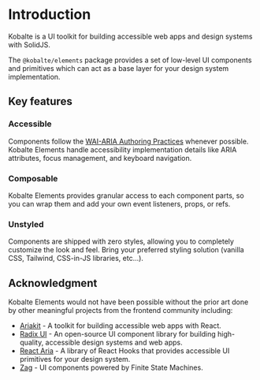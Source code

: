 # Introduction

Kobalte is a UI toolkit for building accessible web apps and design systems with SolidJS.

The `@kobalte/elements` package provides a set of low-level UI components and primitives which can act as a base layer for your design system implementation.

## Key features

### Accessible

Components follow the [WAI-ARIA Authoring Practices](https://www.w3.org/WAI/ARIA/apg/) whenever possible. Kobalte Elements handle accessibility implementation details like ARIA attributes, focus management, and keyboard navigation.

### Composable

Kobalte Elements provides granular access to each component parts, so you can wrap them and add your own event listeners, props, or refs.

### Unstyled

Components are shipped with zero styles, allowing you to completely customize the look and feel. Bring your preferred styling solution (vanilla CSS, Tailwind, CSS-in-JS libraries, etc...).

## Acknowledgment

Kobalte Elements would not have been possible without the prior art done by other meaningful projects from the frontend community including:

- [Ariakit](https://ariakit.org/) - A toolkit for building accessible web apps with React.
- [Radix UI](https://www.radix-ui.com/) - An open-source UI component library for building high-quality, accessible design systems and web apps.
- [React Aria](https://react-spectrum.adobe.com/react-aria/) - A library of React Hooks that provides accessible UI primitives for your design system.
- [Zag](https://zagjs.com/) - UI components powered by Finite State Machines.
